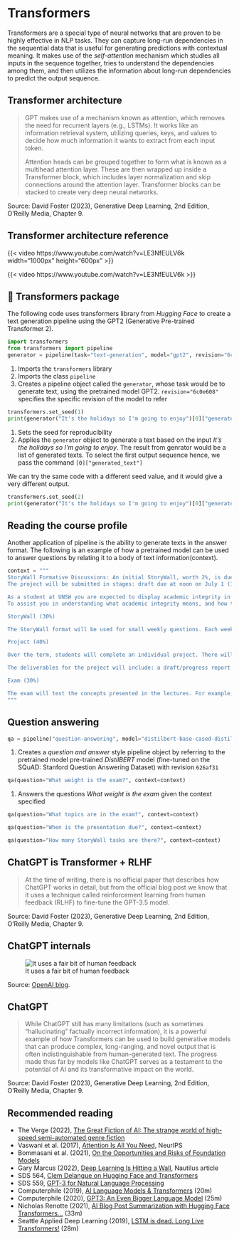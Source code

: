 
# Transformers {visibility="uncounted"}

::: {.content-visible unless-format="revealjs"}
Transformers are a special type of neural networks that are proven to be highly effective in NLP tasks. They can capture long-run dependencies in the sequential data that is useful for generating predictions with contextual meaning. It makes use of the _self-attention_ mechanism which studies all inputs in the sequence together, tries to understand the dependencies among them, and then utilizes the information about long-run dependencies to predict the output sequence.
:::

## Transformer architecture

> GPT makes use of a mechanism known as attention, which removes the need for recurrent layers (e.g., LSTMs). It works like an information retrieval system, utilizing queries, keys, and values to decide how much information it wants to extract from each input token.
>
>Attention heads can be grouped together to form what is known as a multihead attention layer. These are then wrapped up inside a Transformer block, which includes layer normalization and skip connections around the attention layer. Transformer blocks can be stacked to create very deep neural networks.

::: footer
Source: David Foster (2023), Generative Deep Learning, 2nd Edition, O'Reilly Media, Chapter 9.
:::

## Transformer architecture reference

::: {.content-hidden unless-format="revealjs"}
{{< video https://www.youtube.com/watch?v=LE3NfEULV6k width="1000px" height="600px" >}}
:::
::: {.content-visible unless-format="revealjs"}
{{< video https://www.youtube.com/watch?v=LE3NfEULV6k >}}
:::

## 🤗 Transformers package

::: {.content-visible unless-format="revealjs"}
The following code uses transformers library from _Hugging Face_ to create a text generation pipeline using the GPT2 (Generative Pre-trained Transformer 2).
:::

```python
import transformers                                                                 #<1>
from transformers import pipeline                                                   #<2>
generator = pipeline(task="text-generation", model="gpt2", revision="6c0e608")      #<3>
```
1. Imports the `transformers` library
2. Imports the class `pipeline`
3. Creates a pipeline object called the `generator`, whose task would be to generate text, using the pretrained model GPT2. `revision="6c0e608"` specifies the specific revision of the model to refer

```python
transformers.set_seed(1)                                                                #<1>
print(generator("It's the holidays so I'm going to enjoy")[0]["generated_text"])        #<2>
```

1. Sets the seed for reproducibility
2. Applies the `generator` object to generate a text based on the input _It's the holidays so I'm going to enjoy_. The result from genrator would be a list of generated texts. To select the first output sequence hence, we pass the command `[0]["generated_text"]`

::: {.content-visible unless-format="revealjs"}
We can try the same code with a different seed value, and it would give a very different output.
:::

```python
transformers.set_seed(2)
print(generator("It's the holidays so I'm going to enjoy")[0]["generated_text"])
```

## Reading the course profile

::: {.content-visible unless-format="revealjs"}
Another application of pipeline is the ability to generate texts in the answer format. The following is an example of how a pretrained model can be used to answer questions by relating it to a body of text information(context).
:::

```python
context = """
StoryWall Formative Discussions: An initial StoryWall, worth 2%, is due by noon on June 3. The following StoryWalls are worth 4% each (taking the best 7 of 9) and are due at noon on the following dates:
The project will be submitted in stages: draft due at noon on July 1 (10%), recorded presentation due at noon on July 22 (15%), final report due at noon on August 1 (15%).

As a student at UNSW you are expected to display academic integrity in your work and interactions. Where a student breaches the UNSW Student Code with respect to academic integrity, the University may take disciplinary action under the Student Misconduct Procedure. To assure academic integrity, you may be required to demonstrate reasoning, research and the process of constructing work submitted for assessment.
To assist you in understanding what academic integrity means, and how to ensure that you do comply with the UNSW Student Code, it is strongly recommended that you complete the Working with Academic Integrity module before submitting your first assessment task. It is a free, online self-paced Moodle module that should take about one hour to complete.

StoryWall (30%)

The StoryWall format will be used for small weekly questions. Each week of questions will be released on a Monday, and most of them will be due the following Monday at midday (see assessment table for exact dates). Students will upload their responses to the question sets, and give comments on another student's submission. Each week will be worth 4%, and the grading is pass/fail, with the best 7 of 9 being counted. The first week's basic 'introduction' StoryWall post is counted separately and is worth 2%.

Project (40%)

Over the term, students will complete an individual project. There will be a selection of deep learning topics to choose from (this will be outlined during Week 1).

The deliverables for the project will include: a draft/progress report mid-way through the term, a presentation (recorded), a final report including a written summary of the project and the relevant Python code (Jupyter notebook).

Exam (30%)

The exam will test the concepts presented in the lectures. For example, students will be expected to: provide definitions for various deep learning terminology, suggest neural network designs to solve risk and actuarial problems, give advice to mock deep learning engineers whose projects have hit common roadblocks, find/explain common bugs in deep learning Python code.
"""
```

## Question answering 
```python
qa = pipeline("question-answering", model="distilbert-base-cased-distilled-squad", revision="626af31")      #<1>
```

1. Creates a _question and answer_ style pipeline object by referring to the pretrained model pre-trained _DistilBERT_ model (fine-tuned on the SQuAD: Stanford Question Answering Dataset) with revision `626af31`

```python
qa(question="What weight is the exam?", context=context)                    #<1>
```

1. Answers the questions _What weight is the exam_ given the context specified

```python
qa(question="What topics are in the exam?", context=context)
```

```python
qa(question="When is the presentation due?", context=context)
```

```python
qa(question="How many StoryWall tasks are there?", context=context)
```

## ChatGPT is Transformer + RLHF

> At the time of writing, there is no official paper that describes how ChatGPT works in detail, but from the official blog post we know that it uses a technique called reinforcement learning from human feedback (RLHF) to fine-tune the GPT-3.5 model.

::: footer
Source: David Foster (2023), Generative Deep Learning, 2nd Edition, O'Reilly Media, Chapter 9.
:::

## ChatGPT internals

![It uses a fair bit of human feedback](ChatGPT-Diagram.png)

::: footer
Source: [OpenAI blog](https://openai.com/blog/chatgpt).
:::

## ChatGPT

> While ChatGPT still has many limitations (such as sometimes “hallucinating” factually incorrect information), it is a powerful example of how Transformers can be used to build generative models that can produce complex, long-ranging, and novel output that is often indistinguishable from human-generated text. The progress made thus far by models like ChatGPT serves as a testament to the potential of AI and its transformative impact on the world.

::: footer
Source: David Foster (2023), Generative Deep Learning, 2nd Edition, O'Reilly Media, Chapter 9.
:::

## Recommended reading {.smaller}

- The Verge (2022), [The Great Fiction of AI: The strange world of high-speed semi-automated genre fiction](https://www.theverge.com/c/23194235/ai-fiction-writing-amazon-kindle-sudowrite-jasper)
- Vaswani et al. (2017), [Attention Is All You Need](https://arxiv.org/pdf/1706.03762.pdf), NeurIPS
- Bommasani et al. (2021), [On the Opportunities and Risks of Foundation Models](https://arxiv.org/pdf/2108.07258.pdf)
- Gary Marcus (2022), [Deep Learning Is Hitting a Wall](https://nautil.us/deep-learning-is-hitting-a-wall-14467/), Nautilus article
- SDS 564, [Clem Delangue on Hugging Face and Transformers](https://podcasts.apple.com/au/podcast/super-data-science/id1163599059?i=1000556643700)
- SDS 559, [GPT-3 for Natural Language Processing](https://podcasts.apple.com/au/podcast/super-data-science/id1163599059?i=1000554847681)
- Computerphile (2019), [AI Language Models & Transformers](https://youtu.be/rURRYI66E54) (20m)
- Computerphile (2020), [GPT3: An Even Bigger Language Model](https://youtu.be/_8yVOC4ciXc) (25m)
- Nicholas Renotte (2021), [AI Blog Post Summarization with Hugging Face Transformers...](https://youtu.be/JctmnczWg0U) (33m)
- Seattle Applied Deep Learning (2019), [LSTM is dead. Long Live Transformers!](https://youtu.be/S27pHKBEp30) (28m)
